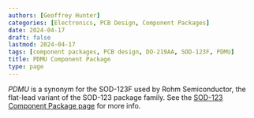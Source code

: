 ```yaml
---
authors: [Geoffrey Hunter]
categories: [Electronics, PCB Design, Component Packages]
date: 2024-04-17
draft: false
lastmod: 2024-04-17
tags: [component packages, PCB design, DO-219AA, SOD-123F, PDMU]
title: PDMU Component Package
type: page
---
```


_PDMU_ is a synonym for the SOD-123F used by Rohm Semiconductor, the flat-lead variant of the SOD-123 package family. See the [SOD-123 Component Package page](/pcb-design/component-packages/sod-123-component-package/) for more info.
